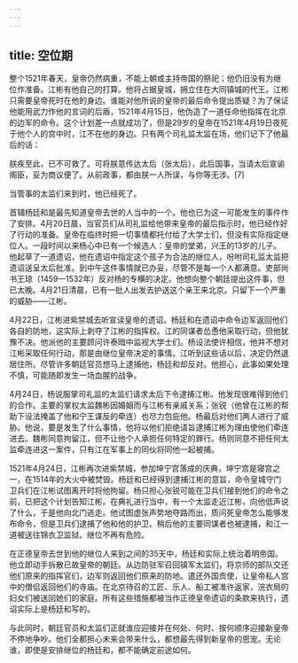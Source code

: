 ```yaml
---
---
---
```

title: 空位期
---



整个1521年春天，皇帝仍然病重，不能上朝或主持帝国的祭祀；他仍旧没有为继位作准备。江彬有他自己的打算。他将占据皇城，拥立住在大同镇城的代王。江彬只需要皇帝死时在他的身边。谁能对他所说的皇帝的最后命令提出质疑？为了保证他能用武力作他的言词的后盾，1521年4月15日，他伪造了一道任命他指挥在北京的边军的命令。这个计划差一点就成功了，但是29岁的皇帝在1521年4月19日夜死于他个人的宫中时，江不在他的身边。只有两个司礼监太监在场，他们记下了他最后的话：

朕疾至此，已不可救了。可将朕意传达太后〔张太后〕，此后国事，当请太后宣谕阁臣，妥为商议便了。从前政事，都由朕一人所误，与你等无涉。[7]



当管事的太监们来到时，他已经死了。

首辅杨廷和是最先知道皇帝去世的人当中的一个。他也已为这一可能发生的事件作了安排。4月20日晨，当官员们从司礼监给他带来皇帝的最后指示时，他已经作好了行动的准备。皇帝在临终时把一切事情都托付给了大学士们，但没有实际指定继位人。一段时间以来杨心中已有一个候选人：皇帝的堂弟，兴王的13岁的儿子。他起草了一道遗诏，他在遗诏中指定这个孩子为合法的继位人，吩咐司礼监太监把遗诏送呈太后批准。到中午这件事情就已办妥，尽管不是每一个人都满意。吏部尚书王琼（1459—1532年）反对杨的专横的决定。他想向整个朝廷提出这件事，但已太晚。4月21日清晨，已有一批人出发去护送这个亲王来北京。只留下一个严重的威胁——江彬。

4月22日，江彬进紫禁城去听宣读皇帝的遗诏。杨廷和在遗诏中命令边军返回他们各自的防地，这实际上剥夺了江彬的指挥权。江的同谋者怂恿他采取行动，但他犹豫不决。他派他的主要顾问许泰暗中监视大学士们。杨设法使许相信，他并不想对江彬采取任何行动，那是由继位皇帝决定的事情。江听到这些话以后，决定仍然退居住所。尽管许多朝廷官员想马上逮捕他，杨廷和却反对。他担心，此事如果处理不慎，可能随即发生一场血腥的战争。

4月24日，杨说服掌司礼监的太监们请求太后下令逮捕江彬。他发现很难得到他们的合作。主要的掌权太监魏彬因婚姻而与江彬有亲戚关系；张锐（他曾在江彬的帮助下设法掩盖了他和宁王谋反的牵连）也尽力包庇他。杨最后对他们两人进行了威胁。他说，要是发生了什么事情，他将以他们拒绝请旨逮捕江彬为理由使他们牵连进去。魏彬同意拘留江，但不让他个人承担任何特定的罪行。杨则同意不把任何太监牵连进这一案件，只有江在军事上的同伙将同他一起被捕。

1521年4月24日，江彬再次进紫禁城，参加坤宁宫落成的庆典，坤宁宫是寝宫之一，在1514年的大火中被焚毁。杨廷和已经得到逮捕江彬的意旨，命令皇城守门卫兵们在江彬试图离开时将他拘留。杨只担心张锐可能在卫兵们接到他们的命令之前，已把这个计划告知江彬。在典礼进行当中，有一个太监走近江彬，向他低声说了什么，于是他向北门逃走。他试图虚张声势地夺路而出，质问死皇帝怎么能够发布命令，但是卫兵们逮捕了他和他的护卫。稍后他的主要同谋者也被逮捕，和江一道被送往锦衣卫监狱。继位不再有危险。

在正德皇帝去世到他的继位人来到之间的35天中，杨廷和实际上统治着明帝国。他立即动手拆散已故皇帝的朝廷。从边防驻军召回镇军太监们，将京师的部队交还他们原来的指挥官们，边军则返回他们原来的防地。遣还外国贡使，让皇帝私人宫中的僧侣返回他们的寺庙。在北京待召的工匠、乐人、船工被准许返家，浣衣局的妇女们被送回她们的家庭。所有这些措施都被当作正德皇帝遗诏的条款来执行，遗诏实际上是杨廷和写的。

与此同时，朝廷官员和太监们正就谁应迎接并在何处、何时、按何顺序迎接新皇帝不停地争吵。他们全都担心未来会带来什么，都想最先得到新皇帝的恩宠。无论谁，即使是安排继位的杨廷和，都不能确定前途如何。